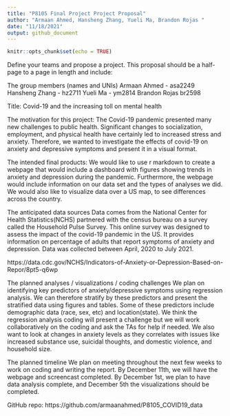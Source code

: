 ```yaml
---
title: "P8105 Final Project Project Proposal"
author: "Armaan Ahmed, Hansheng Zhang, Yueli Ma, Brandon Rojas "
date: "11/18/2021"
output: github_document
---
```


```r
knitr::opts_chunk$set(echo = TRUE)
```

Define your teams and propose a project. This proposal should be a half-page to a page in length and include:


The group members (names and UNIs)
Armaan Ahmed - asa2249
Hansheng Zhang - hz2711
Yueli Ma - ym2814
Brandon Rojas br2598

Title:
Covid-19 and the increasing toll on mental health


The motivation for this project:
The Covid-19 pandemic presented many new challenges to public health. Significant changes to socialization, employment, and physical health have certainly led to increased stress and anxiety. Therefore, we wanted to investigate the effects of covid-19 on anxiety and depressive symptoms and present it in a visual format. 

The intended final products:
We would like to use r markdown to create a webpage that would include a dashboard with figures showing trends in anxiety and depression during the pandemic. Furthermore, the webpage would include information on our data set and the types of analyses we did. We would also like to visualize data over a US map, to see differences across the country. 

The anticipated data sources
Data comes from the National Center for Health Statistics(NCHS) partnered with the census bureau on a survey called the Household Pulse Survey. This online survey was designed to assess the impact of the covid-19 pandemic in the US. It provides information on percentage of adults that report symptoms of anxiety and depression. Data was collected between April, 2020 to July 2021. 

https://data.cdc.gov/NCHS/Indicators-of-Anxiety-or-Depression-Based-on-Repor/8pt5-q6wp


The planned analyses / visualizations / coding challenges
We plan on identifying key predictors of anxiety/depressive symptoms using regression analysis. We can therefore stratify by these predictors and present the stratified data using figures and tables. Some of these predictors include demographic data (race, sex, etc) and location(state). We think the regression analysis coding will present a challenge but we will work collaboratively on the coding and ask the TAs for help if needed. We also want to look at changes in anxiety levels as they correlates with issues like increased substance use, suicidal thoughts, and domestic violence, and household size.

The planned timeline
We plan on meeting throughout the next few weeks to work on coding and writing the report. By December 11th, we will have the webpage and screencast completed. By December 1st, we plan to have data analysis complete, and December 5th the visualizations should be completed.


GitHub repo: https://github.com/armaanahmed/P8105_COVID19_data
